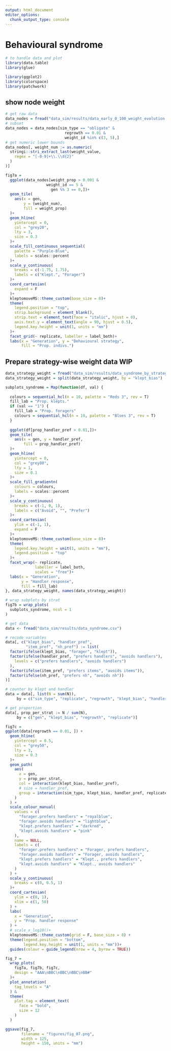 ```yaml
---
output: html_document
editor_options: 
  chunk_output_type: console
---
```


# Behavioural syndrome

```r
# to handle data and plot
library(data.table)
library(glue)

library(ggplot2)
library(colorspace)
library(patchwork)
```

## show node weight

```r
# get raw data
data_nodes = fread("data_sim/results/data_early_0_100_weight_evolution.csv")
# subset
data_nodes = data_nodes[sim_type == "obligate" &
                          regrowth == 0.01 &
                          weight_id %in% c(3, 5),]
# get numeric lower bounds
data_nodes[, weight_num := as.numeric(
  stringi::stri_extract_last(weight_value,
    regex = "[-0-9]+\\.\\d{2}"
  )
)]
```

```r
fig7a =
  ggplot(data_nodes[weight_prop > 0.001 &
                  weight_id == 5 &
                    gen %% 3 == 0,])+
  geom_tile(
    aes(x = gen, 
        y = (weight_num),
        fill = weight_prop)
  )+
  geom_hline(
    yintercept = 0,
    col = "grey20",
    lty = 3,
    size = 0.3
  )+
  scale_fill_continuous_sequential(
    palette = "Purple-Blue",
    labels = scales::percent
  )+
  scale_y_continuous(
    breaks = c(-1.75, 1.75),
    labels = c("Klept.", "Forager")
  )+
  coord_cartesian(
    expand = F
  )+
  kleptomoveMS::theme_custom(base_size = 8)+
  theme(
    legend.position = "top",
    strip.background = element_blank(),
    strip.text = element_text(face = "italic", hjust = 0),
    axis.text.y = element_text(angle = 90, hjust = 0.5),
    legend.key.height = unit(1, units = "mm")
  )+
  facet_grid(~ replicate, labeller = label_both)+
  labs(x = "Generation", y = "Behavioural strategy",
       fill = "Prop. indivs.")
```

## Prepare strategy-wise weight data WIP

```r
data_strategy_weight = fread("data_sim/results/data_syndrome_by_strategy.csv")
data_strategy_weight = split(data_strategy_weight, by = "klept_bias")
```


```r
subplots_syndrome = Map(function(df, val) {
  
  colours = sequential_hcl(n = 10, palette = "Reds 3", rev = T)
  fill_lab = "Prop. klepts."
  if (val == "1") {
    fill_lab = "Prop. foragers"
    colours = sequential_hcl(n = 10, palette = "Blues 3", rev = T)
  }
  
  ggplot(df[prop_handler_pref > 0.01,])+
  geom_tile(
    aes(x = gen, y = handler_pref,
        fill = prop_handler_pref)
  )+
  geom_hline(
    yintercept = 0,
    col = "grey80",
    lty = 1,
    size = 0.1
  )+
  scale_fill_gradientn(
    colours = colours,
    labels = scales::percent
  )+
  scale_y_continuous(
    breaks = c(-1, 0, 1),
    labels = c("Avoid", "", "Prefer")
  )+
  coord_cartesian(
    ylim = c(-1, 1),
    expand = F
  )+
  kleptomoveMS::theme_custom(base_size = 8)+
  theme(
    legend.key.height = unit(1, units = "mm"),
    legend.position = "top"
  )+
  facet_wrap(~ replicate, 
             labeller = label_both, 
             scales = "free")+
  labs(x = "Generation", 
       y = "Handler response",
       fill = fill_lab)
}, data_strategy_weight, names(data_strategy_weight))

# wrap subplots by strat
fig7b = wrap_plots(
  subplots_syndrome, ncol = 1
)
```

```r
# get data
data <- fread("data_sim/results/data_syndrome.csv")

# recode variables
data[, c("klept_bias", "handler_pref",
         "item_pref", "nh_pref") := list(
  factor(ifelse(klept_bias, "forager", "klept")),
  factor(ifelse(handler_pref, "prefers handlers", "avoids handlers"),
    levels = c("prefers handlers", "avoids handlers")
  ),
  factor(ifelse(item_pref, "prefers items", "avoids items")),
  factor(ifelse(nh_pref, "prefers nh", "avoids nh"))
)]
```

```r
# counter by klept and handler
data = data[, list(N = sum(N)), 
     by = c("sim_type", "replicate", "regrowth", "klept_bias", "handler_pref", "gen")]

# get proportion
data[, prop_per_strat := N / sum(N), 
     by = c("gen", "klept_bias", "regrowth", "replicate")]
```

```r
fig7c =
ggplot(data[regrowth == 0.01, ]) +
  geom_hline(
    yintercept = 0.5,
    col = "grey50",
    lty = 3,
    size = 0.3
  )+
  geom_path(
    aes(
      x = gen,
      y = prop_per_strat,
      col = interaction(klept_bias, handler_pref),
      # size = handler_pref,
      group = interaction(sim_type, klept_bias, handler_pref, replicate)
    )
  ) +
  scale_colour_manual(
    values = c(
      "forager.prefers handlers" = "royalblue",
      "forager.avoids handlers" = "lightblue",
      "klept.prefers handlers" = "darkred",
      "klept.avoids handlers" = "pink"
    ),
    name = NULL,
    labels = c(
      "forager.prefers handlers" = "Forager, prefers handlers",
      "forager.avoids handlers" = "Forager, avoids handlers",
      "klept.prefers handlers" = "Klept., prefers handlers",
      "klept.avoids handlers" = "Klept., avoids handlers"
    )
  ) +
  scale_y_continuous(
    breaks = c(0, 0.5, 1)
  )+
  coord_cartesian(
    ylim = c(0, 1),
    xlim = c(1, 50)
  ) +
  labs(
    x = "Generation",
    y = "Prop. handler response"
  ) +
  # scale_x_log10()+
  kleptomoveMS::theme_custom(grid = F, base_size = 8) +
  theme(legend.position = "bottom",
        legend.key.height = unit(1, units = "mm"))+
  guides(colour = guide_legend(nrow = 4, byrow = TRUE))
```

```r
fig_7 =
  wrap_plots(
    fig7a, fig7b, fig7c,
    design = "AAA\nBBC\nBBC\nBBC\nBB#"
  )+
  plot_annotation(
    tag_levels = "A"
  ) &
  theme(
    plot.tag = element_text(
      face = "bold",
      size = 12
    )
  )
```


```r
ggsave(fig_7,
       filename = "figures/fig_07.png",
       width = 125,
       height = 150, units = "mm")
```

